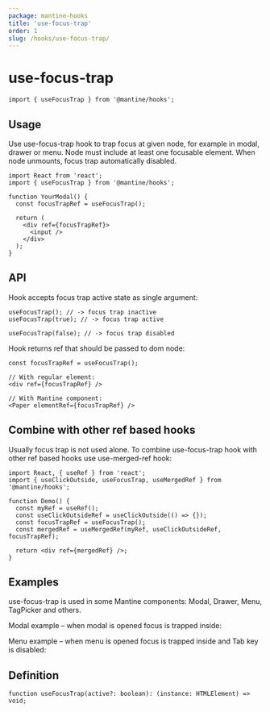 ```yaml
---
package: mantine-hooks
title: 'use-focus-trap'
order: 1
slug: /hooks/use-focus-trap/
---
```



# use-focus-trap

<PageHeader
  source="mantine-hooks/src/use-focus-trap/use-focus-trap.ts"
  docs="hooks/use-focus-trap.mdx"
  package="@mantine/hooks"
/>

```tsx
import { useFocusTrap } from '@mantine/hooks';
```

## Usage

Use use-focus-trap hook to trap focus at given node, for example in modal, drawer or menu.
Node must include at least one focusable element. When node unmounts, focus trap automatically disabled.

```tsx
import React from 'react';
import { useFocusTrap } from '@mantine/hooks';

function YourModal() {
  const focusTrapRef = useFocusTrap();

  return (
    <div ref={focusTrapRef}>
      <input />
    </div>
  );
}
```

## API

Hook accepts focus trap active state as single argument:

```tsx
useFocusTrap(); // -> focus trap inactive
useFocusTrap(true); // -> focus trap active

useFocusTrap(false); // -> focus trap disabled
```

Hook returns ref that should be passed to dom node:

```tsx
const focusTrapRef = useFocusTrap();

// With regular element:
<div ref={focusTrapRef} />

// With Mantine component:
<Paper elementRef={focusTrapRef} />
```

## Combine with other ref based hooks

Usually focus trap is not used alone. To combine use-focus-trap hook with other ref based hooks use <GatsbyLink to="/hooks/use-merged-ref">use-merged-ref hook</GatsbyLink>:

```tsx
import React, { useRef } from 'react';
import { useClickOutside, useFocusTrap, useMergedRef } from '@mantine/hooks';

function Demo() {
  const myRef = useRef();
  const useClickOutsideRef = useClickOutside(() => {});
  const focusTrapRef = useFocusTrap();
  const mergedRef = useMergedRef(myRef, useClickOutsideRef, focusTrapRef);

  return <div ref={mergedRef} />;
}
```

## Examples

use-focus-trap is used in some Mantine components: <GatsbyLink to="/core/modal/">Modal</GatsbyLink>, <GatsbyLink to="/core/drawer/">Drawer</GatsbyLink>, <GatsbyLink to="/core/menu/">Menu</GatsbyLink>, <GatsbyLink to="/others/tag-picker/">TagPicker</GatsbyLink> and others.

<GatsbyLink to="/core/modal/">Modal</GatsbyLink> example – when modal is opened focus is trapped inside:

<ModalBaseDemo hideCode />

<GatsbyLink to="/core/menu/">Menu</GatsbyLink> example – when menu is opened focus is trapped inside
and Tab key is disabled:

<MenuBaseDemo hideCode />

## Definition

```tsx
function useFocusTrap(active?: boolean): (instance: HTMLElement) => void;
```
